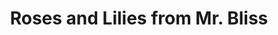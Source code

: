 ---
title: Roses and Lilies from Mr. Bliss
media: 
dimensions: 26" x 20"
hero_image: ../../images/gallery/roses_and_lilies_from_mr._bliss.jpg
sale_status: For Sale
---
